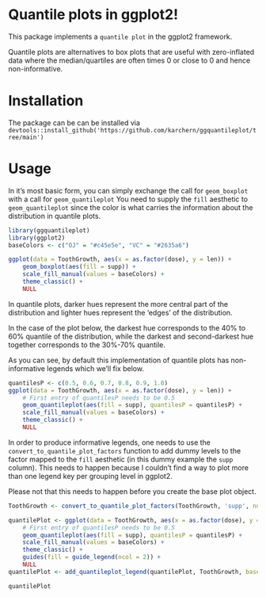 # Quantile plots in ggplot2!

This package implements a `quantile plot` in the ggplot2 framework.

Quantile plots are alternatives to box plots that are useful with
zero-inflated data where the median/quartiles are often times 0 or close
to 0 and hence non-informative.

# Installation

The package can be can be installed via
`devtools::install_github('https://github.com/karchern/ggquantileplot/tree/main')`

# Usage

In it’s most basic form, you can simply exchange the call for
`geom_boxplot` with a call for `geom_quantileplot` You need to supply
the `fill` aesthetic to `geom_quantileplot` since the color is what
carries the information about the distribution in quantile plots.

```r
library(ggquantileplot)
library(ggplot2)
baseColors <- c("OJ" = "#c45e5e", "VC" = "#2635a6")
```

```r
ggplot(data = ToothGrowth, aes(x = as.factor(dose), y = len)) +
    geom_boxplot(aes(fill = supp)) +
    scale_fill_manual(values = baseColors) +
    theme_classic() +
    NULL
```

In quantile plots, darker hues represent the more central part of the
distribution and lighter hues represent the ‘edges’ of the distribution.

In the case of the plot below, the darkest hue corresponds to the 40% to
60% quantile of the distribution, while the darkest and second-darkest
hue together corresponds to the 30%-70% quantile.

As you can see, by default this implementation of quantile plots has
non-informative legends which we’ll fix below.

```r
quantilesP <- c(0.5, 0.6, 0.7, 0.8, 0.9, 1.0)
ggplot(data = ToothGrowth, aes(x = as.factor(dose), y = len)) +
    # First entry of quantilesP needs to be 0.5
    geom_quantileplot(aes(fill = supp), quantilesP = quantilesP) +
    scale_fill_manual(values = baseColors) +
    theme_classic() +
    NULL
```

In order to produce informative legends, one needs to use the
`convert_to_quantile_plot_factors` function to add dummy levels to the
factor mapped to the `fill` aesthetic (in this dummy example the `supp`
column). This needs to happen because I couldn’t find a way to plot more
than one legend key per grouping level in ggplot2.

Please not that this needs to happen before you create the base plot
object.

```r
ToothGrowth <- convert_to_quantile_plot_factors(ToothGrowth, 'supp', numExtensions = length(quantilesP) - 1)
```

```r
quantilePlot <- ggplot(data = ToothGrowth, aes(x = as.factor(dose), y = len)) +
    # First entry of quantilesP needs to be 0.5
    geom_quantileplot(aes(fill = supp), quantilesP = quantilesP) +
    scale_fill_manual(values = baseColors) +
    theme_classic() +
    guides(fill = guide_legend(ncol = 2)) +
    NULL
quantilePlot <- add_quantileplot_legend(quantilePlot, ToothGrowth, baseColors = baseColors, quantilesP = quantilesP)
```

```r
quantilePlot
```